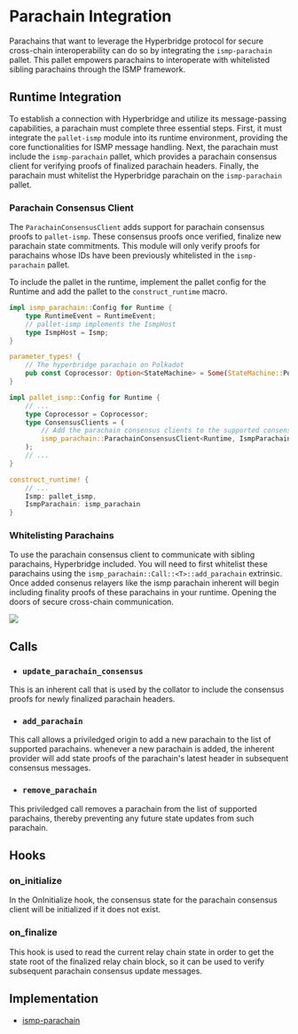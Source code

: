 # Parachain Integration

Parachains that want to leverage the Hyperbridge protocol for secure cross-chain interoperability can do so by integrating the `ismp-parachain` pallet. This pallet empowers parachains to interoperate with whitelisted sibling parachains through the ISMP framework. 

## Runtime Integration

To establish a connection with Hyperbridge and utilize its message-passing capabilities, a parachain must complete three essential steps. First, it must integrate the `pallet-ismp` module into its runtime environment, providing the core functionalities for ISMP message handling. Next, the parachain must include the `ismp-parachain` pallet, which provides a parachain consensus client for verifying proofs of finalized parachain headers. Finally, the parachain must whitelist the Hyperbridge parachain on the `ismp-parachain` pallet.

### Parachain Consensus Client

The `ParachainConsensusClient` adds support for parachain consensus proofs to `pallet-ismp`. These consensus proofs once verified, finalize new parachain state commitments. This module will only verify proofs for parachains whose IDs have been previously whitelisted in the `ismp-parachain` pallet.

To include the pallet in the runtime, implement the pallet config for the Runtime and add the pallet to the `construct_runtime` macro.

```rust showLineNumbers
impl ismp_parachain::Config for Runtime {
    type RuntimeEvent = RuntimeEvent;
    // pallet-ismp implements the IsmpHost
    type IsmpHost = Ismp;
}

parameter_types! {
    // The hyperbridge parachain on Polkadot
    pub const Coprocessor: Option<StateMachine> = Some(StateMachine::Polkadot(3367));
}

impl pallet_ismp::Config for Runtime {
    // ...
    type Coprocessor = Coprocessor;
    type ConsensusClients = (
        // Add the parachain consensus clients to the supported consensus clients when configuring pallet-ismp
        ismp_parachain::ParachainConsensusClient<Runtime, IsmpParachain>,
    );
    // ...
}

construct_runtime! {
    // ...
    Ismp: pallet_ismp,
    IsmpParachain: ismp_parachain
}
```

### Whitelisting Parachains

To use the parachain consensus client to communicate with sibling parachains, Hyperbridge included. You will need to first whitelist these parachains using the `ismp_parachain::Call::<T>::add_parachain` extrinsic. Once added consenus relayers like the ismp parachain inherent will begin including finality proofs of these parachains in your runtime. Opening the doors of secure cross-chain communication.

<img src="/add_parachain.png" />


## Calls

* ### `update_parachain_consensus`
This is an inherent call that is used by the collator to include the consensus proofs for newly finalized parachain headers.

* ### `add_parachain`

This call allows a priviledged origin to add a new parachain to the list of supported parachains. whenever a new parachain is added, the inherent provider will add state proofs of the parachain's latest header in subsequent consensus messages.

* ### `remove_parachain`
This priviledged call removes a parachain from the list of supported parachains, thereby preventing any future state updates from such parachain.

## Hooks

### on_initialize

In the OnInitialize hook, the consensus state for the parachain consensus client will be initialized if it does not exist.

### on_finalize

This hook is used to read the current relay chain state in order to get the state root of the finalized relay chain block, so it can be used to verify subsequent parachain consensus update messages.


## Implementation

 - [ismp-parachain](https://github.com/polytope-labs/hyperbridge/blob/main/modules/ismp/clients/parachain/client/src/lib.rs)

